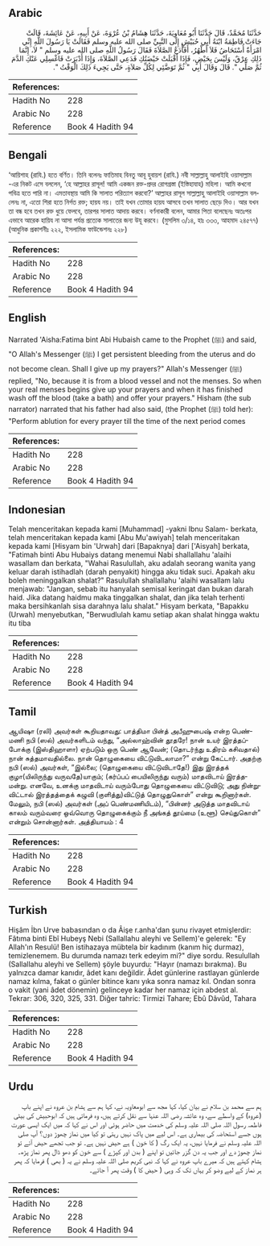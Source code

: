 ## Arabic


<div dir="rtl" lang="ar" style={{fontSize:'larger',backgroundColor:'#f8f9fa',padding:20}}>
حَدَّثَنَا مُحَمَّدٌ، قَالَ حَدَّثَنَا أَبُو مُعَاوِيَةَ، حَدَّثَنَا هِشَامُ بْنُ عُرْوَةَ، عَنْ أَبِيهِ، عَنْ عَائِشَةَ، قَالَتْ جَاءَتْ فَاطِمَةُ ابْنَةُ أَبِي حُبَيْشٍ إِلَى النَّبِيِّ صلى الله عليه وسلم فَقَالَتْ يَا رَسُولَ اللَّهِ إِنِّي امْرَأَةٌ أُسْتَحَاضُ فَلاَ أَطْهُرُ، أَفَأَدَعُ الصَّلاَةَ فَقَالَ رَسُولُ اللَّهِ صلى الله عليه وسلم ‏"‏ لاَ، إِنَّمَا ذَلِكِ عِرْقٌ، وَلَيْسَ بِحَيْضٍ، فَإِذَا أَقْبَلَتْ حَيْضَتُكِ فَدَعِي الصَّلاَةَ، وَإِذَا أَدْبَرَتْ فَاغْسِلِي عَنْكِ الدَّمَ ثُمَّ صَلِّي ‏"‏‏.‏ قَالَ وَقَالَ أَبِي ‏"‏ ثُمَّ تَوَضَّئِي لِكُلِّ صَلاَةٍ، حَتَّى يَجِيءَ ذَلِكَ الْوَقْتُ ‏"‏‏.‏
</div>
<div style={{backgroundColor:'#f8f9fa',padding:20, marginBottom: 10}}><table> <thead> <tr> <th>References:</th> <th></th> </tr> </thead> <tbody><tr><td>Hadith No</td><td>228</td></tr><tr><td>Arabic No</td><td>228</td></tr><tr><td>Reference</td><td>Book 4 Hadith 94</td></tr></tbody></table></div>

## Bengali


<div dir="ltr" lang="bn" style={{fontSize:'larger',backgroundColor:'#f8f9fa',padding:20}}>
‘আয়িশাহ (রাযি.) হতে বর্ণিত। তিনি বলেনঃ ফাতিমাহ বিনতু আবূ হুবায়শ (রাযি.) নবী সাল্লাল্লাহু আলাইহি ওয়াসাল্লাম -এর নিকট এসে বললেন, ‘হে আল্লাহর রাসূল! আমি একজন রক্ত-প্রদর রোগগ্রস্তা (ইস্তিহাযাহ) মহিলা। আমি কখনো পবিত্র হতে পারি না। এমতাবস্থায় আমি কি সালাত পরিত্যাগ করবো?’ আল্লাহর রাসূল সাল্লাল্লাহু আলাইহি ওয়াসাল্লাম বললেনঃ না, এতো শিরা হতে নির্গত রক্ত; হায়য নয়। তাই যখন তোমার হায়য আসবে তখন সালাত ছেড়ে দিও। আর যখন তা বন্ধ হবে তখন রক্ত ধুয়ে ফেলবে, তারপর সালাত আদায় করবে। বর্ণনাকারী বলেন, আমার পিতা বলেছেনঃ অতঃপর এভাবে আরেক হায়িয না আসা পর্যন্ত প্রত্যেক সালাতের জন্য উযূ করবে। (মুসলিম ৩/১৪, হাঃ ৩৩৩, আহমাদ ২৪৫৭৭) (আধুনিক প্রকাশনীঃ ২২২, ইসলামিক ফাউন্ডেশনঃ ২২৮)
</div>
<div style={{backgroundColor:'#f8f9fa',padding:20, marginBottom: 10}}><table> <thead> <tr> <th>References:</th> <th></th> </tr> </thead> <tbody><tr><td>Hadith No</td><td>228</td></tr><tr><td>Arabic No</td><td>228</td></tr><tr><td>Reference</td><td>Book 4 Hadith 94</td></tr></tbody></table></div>

## English


<div dir="ltr" lang="en" style={{fontSize:'larger',backgroundColor:'#f8f9fa',padding:20}}>
Narrated 'Aisha:Fatima bint Abi Hubaish came to the Prophet (ﷺ) and said, "O Allah's Messenger (ﷺ) I get persistent bleeding from the uterus and do not become clean. Shall I give up my prayers?" Allah's Messenger (ﷺ) replied, "No, because it is from a blood vessel and not the menses. So when your real menses begins give up your prayers and when it has finished wash off the blood (take a bath) and offer your prayers." Hisham (the sub narrator) narrated that his father had also said, (the Prophet (ﷺ) told her): "Perform ablution for every prayer till the time of the next period comes
</div>
<div style={{backgroundColor:'#f8f9fa',padding:20, marginBottom: 10}}><table> <thead> <tr> <th>References:</th> <th></th> </tr> </thead> <tbody><tr><td>Hadith No</td><td>228</td></tr><tr><td>Arabic No</td><td>228</td></tr><tr><td>Reference</td><td>Book 4 Hadith 94</td></tr></tbody></table></div>

## Indonesian


<div dir="ltr" lang="id" style={{fontSize:'larger',backgroundColor:'#f8f9fa',padding:20}}>
Telah menceritakan kepada kami [Muhammad] -yakni Ibnu Salam- berkata, telah menceritakan kepada kami [Abu Mu'awiyah] telah menceritakan kepada kami [Hisyam bin 'Urwah] dari [Bapaknya] dari ['Aisyah] berkata, "Fatimah binti Abu Hubaiys datang menemui Nabi shallallahu 'alaihi wasallam dan berkata, "Wahai Rasulullah, aku adalah seorang wanita yang keluar darah istihadlah (darah penyakit) hingga aku tidak suci. Apakah aku boleh meninggalkan shalat?" Rasulullah shallallahu 'alaihi wasallam lalu menjawab: "Jangan, sebab itu hanyalah semisal keringat dan bukan darah haid. Jika datang haidmu maka tinggalkan shalat, dan jika telah terhenti maka bersihkanlah sisa darahnya lalu shalat." Hisyam berkata, "Bapakku (Urwah) menyebutkan, "Berwudlulah kamu setiap akan shalat hingga waktu itu tiba
</div>
<div style={{backgroundColor:'#f8f9fa',padding:20, marginBottom: 10}}><table> <thead> <tr> <th>References:</th> <th></th> </tr> </thead> <tbody><tr><td>Hadith No</td><td>228</td></tr><tr><td>Arabic No</td><td>228</td></tr><tr><td>Reference</td><td>Book 4 Hadith 94</td></tr></tbody></table></div>

## Tamil


<div dir="ltr" lang="ta" style={{fontSize:'larger',backgroundColor:'#f8f9fa',padding:20}}>
ஆயிஷா (ரலி) அவர்கள் கூறியதாவது: பாத்திமா பின்த் அபீஹுபைஷ் என்ற பெண்மணி நபி (ஸல்) அவர்களிடம் வந்து, “அல்லாஹ்வின் தூதரே! நான் உயர் இரத்தப்போக்கு (இஸ்திஹாளா) ஏற்படும் ஒரு பெண் ஆவேன்; (தொடர்ந்து உதிரம் கசிவதால்) நான் சுத்தமாவதில்லை. நான் தொழுகையை விட்டுவிடலாமா?” என்று கேட்டார். அதற்கு நபி (ஸல்) அவர்கள், “இல்லை; (தொழுகையை விட்டுவிடாதே!) இது இரத்தக் குழா(யிலிருந்து வருவதே)யாகும்; (கர்ப்பப் பையிலிருந்து வரும்) மாதவிடாய் இரத்தமன்று. எனவே, உனக்கு மாதவிடாய் வரும்போது தொழுகையை விட்டுவிடு; அது நின்றுவிட்டால் இரத்தத்தைக் கழுவி (குளித்து)விட்டுத் தொழுதுகொள்” என்று கூறினார்கள். மேலும், நபி (ஸல்) அவர்கள் (அப் பெண்மணியிடம்), “பின்னர் அடுத்த மாதவிடாய் காலம் வரும்வரை ஒவ்வொரு தொழுகைக்கும் நீ அங்கத் தூய்மை (உளூ) செய்துகொள்” என்றும் சொன்னார்கள். அத்தியாயம் : 4
</div>
<div style={{backgroundColor:'#f8f9fa',padding:20, marginBottom: 10}}><table> <thead> <tr> <th>References:</th> <th></th> </tr> </thead> <tbody><tr><td>Hadith No</td><td>228</td></tr><tr><td>Arabic No</td><td>228</td></tr><tr><td>Reference</td><td>Book 4 Hadith 94</td></tr></tbody></table></div>

## Turkish


<div dir="ltr" lang="tr" style={{fontSize:'larger',backgroundColor:'#f8f9fa',padding:20}}>
Hişâm İbn Urve babasından o da Âişe r.anha'dan şunu rivayet etmişlerdir: Fâtıma binti Ebî Hubeyş Nebi (Sallallahu aleyhi ve Sellem)'e gelerek: "Ey Allah'ın Resulü! Ben istihazaya mübtela bir kadınım (kanım hiç durmaz), temizlenemem. Bu durumda namazı terk edeyim mi?" diye sordu. Resulullah (Sallallahu aleyhi ve Sellem) şöyle buyurdu: "Hayır (namazı bırakma). Bu yalnızca damar kanıdır, âdet kanı değildir. Âdet günlerine rastlayan günlerde namaz kılma, fakat o günler bitince kanı yıka sonra namaz kıl. Ondan sonra o vakit (yani âdet dönemin) gelinceye kadar her namaz için abdest al. Tekrar: 306, 320, 325, 331. Diğer tahric: Tirmizi Tahare; Ebû Dâvûd, Tahara
</div>
<div style={{backgroundColor:'#f8f9fa',padding:20, marginBottom: 10}}><table> <thead> <tr> <th>References:</th> <th></th> </tr> </thead> <tbody><tr><td>Hadith No</td><td>228</td></tr><tr><td>Arabic No</td><td>228</td></tr><tr><td>Reference</td><td>Book 4 Hadith 94</td></tr></tbody></table></div>

## Urdu


<div dir="rtl" lang="ur" style={{fontSize:'larger',backgroundColor:'#f8f9fa',padding:20}}>
ہم سے محمد بن سلام نے بیان کیا، کہا مجھ سے ابومعاویہ نے، کہا ہم سے ہشام بن عروہ نے اپنے باپ (عروہ) کے واسطے سے، وہ عائشہ رضی اللہ عنہا سے نقل کرتے ہیں، وہ فرماتی ہیں کہ ابوحبیش کی بیٹی فاطمہ رسول اللہ صلی اللہ علیہ وسلم کی خدمت میں حاضر ہوئی اور اس نے کہا کہ میں ایک ایسی عورت ہوں جسے استحاضہ کی بیماری ہے۔ اس لیے میں پاک نہیں رہتی تو کیا میں نماز چھوڑ دوں؟ آپ صلی اللہ علیہ وسلم نے فرمایا نہیں، یہ ایک رگ ( کا خون ) ہے حیض نہیں ہے۔ تو جب تجھے حیض آئے تو نماز چھوڑ دے اور جب یہ دن گزر جائیں تو اپنے ( بدن اور کپڑے ) سے خون کو دھو ڈال پھر نماز پڑھ۔ ہشام کہتے ہیں کہ میرے باپ عروہ نے کہا کہ نبی کریم صلی اللہ علیہ وسلم نے یہ ( بھی ) فرمایا کہ پھر ہر نماز کے لیے وضو کر یہاں تک کہ وہی ( حیض کا ) وقت پھر آ جائے۔
</div>
<div style={{backgroundColor:'#f8f9fa',padding:20, marginBottom: 10}}><table> <thead> <tr> <th>References:</th> <th></th> </tr> </thead> <tbody><tr><td>Hadith No</td><td>228</td></tr><tr><td>Arabic No</td><td>228</td></tr><tr><td>Reference</td><td>Book 4 Hadith 94</td></tr></tbody></table></div>